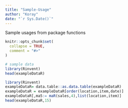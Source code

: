 ```yaml
---
title: "Sample-Usage"
author: "Koray"
date: "`r Sys.Date()`"
---
```


Sample usages from package functions


```r
knitr::opts_chunk$set(
  collapse = TRUE,
  comment = "#>"
)
```

```r
# sample data
library(Rinvent)
head(exampleDataR)
```


``` r
library(Rinvent)
exampleDataR= data.table::as.data.table(exampleDataR)
exampleDataR = exampleDataR[order(location,item,date)]
exampleDataR[,ma5:= maR(sales,4),list(location,item)]
head(exampleDataR,15)
```





